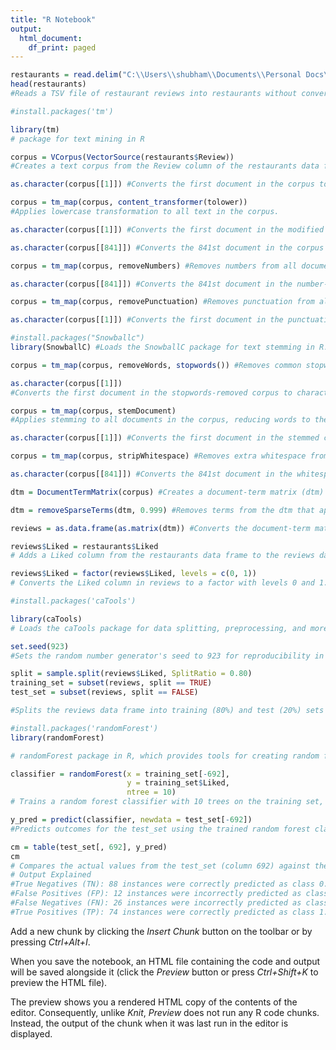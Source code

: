 ---
title: "R Notebook"
output:
  html_document:
    df_print: paged
---



```{r}
restaurants = read.delim("C:\\Users\\shubham\\Documents\\Personal Docs\\Final Job Application Docs\\Specific Companies\\Prof. Bryce\\Restaurant_Reviews.tsv", quote = '', stringsAsFactors = FALSE)
head(restaurants)
#Reads a TSV file of restaurant reviews into restaurants without converting strings to factors, then displays its first few rows.

```

```{r}
#install.packages('tm')

library(tm)
# package for text mining in R

```
```{r}
corpus = VCorpus(VectorSource(restaurants$Review))
#Creates a text corpus from the Review column of the restaurants data frame using the tm package.
```


```{r}
as.character(corpus[[1]]) #Converts the first document in the corpus to character format.
```
```{r}
corpus = tm_map(corpus, content_transformer(tolower))
#Applies lowercase transformation to all text in the corpus.

```


```{r}
as.character(corpus[[1]]) #Converts the first document in the modified corpus to character format.
```
```{r}
as.character(corpus[[841]]) #Converts the 841st document in the corpus to character format.

```
```{r}
corpus = tm_map(corpus, removeNumbers) #Removes numbers from all documents in the corpus.
```


```{r}
as.character(corpus[[841]]) #Converts the 841st document in the number-removed corpus to character format.

```
```{r}
corpus = tm_map(corpus, removePunctuation) #Removes punctuation from all documents in the corpus.

```

```{r}
as.character(corpus[[1]]) #Converts the first document in the punctuation-removed corpus to character format.

```
```{r}
#install.packages("Snowballc")
library(SnowballC) #Loads the SnowballC package for text stemming in R.
```


```{r}
corpus = tm_map(corpus, removeWords, stopwords()) #Removes common stopwords from all documents in the corpus.
```

```{r}
as.character(corpus[[1]])
#Converts the first document in the stopwords-removed corpus to character format.
```
```{r}
corpus = tm_map(corpus, stemDocument)
#Applies stemming to all documents in the corpus, reducing words to their root forms.
```

```{r}
as.character(corpus[[1]]) #Converts the first document in the stemmed corpus to character format.
```
```{r}
corpus = tm_map(corpus, stripWhitespace) #Removes extra whitespace from all documents in the corpus.
```

```{r}
as.character(corpus[[841]]) #Converts the 841st document in the whitespace-stripped corpus to character format.
```
```{r}
dtm = DocumentTermMatrix(corpus) #Creates a document-term matrix (dtm) from the processed corpus.
```

```{r}
dtm = removeSparseTerms(dtm, 0.999) #Removes terms from the dtm that appear in less than 0.1% of the documents.
```


```{r}
reviews = as.data.frame(as.matrix(dtm)) #Converts the document-term matrix (dtm) into a data frame named reviews.
```

```{r}
reviews$Liked = restaurants$Liked
# Adds a Liked column from the restaurants data frame to the reviews data frame.
```

```{r}
reviews$Liked = factor(reviews$Liked, levels = c(0, 1))
# Converts the Liked column in reviews to a factor with levels 0 and 1.
```

```{r}
#install.packages('caTools')

library(caTools)
# Loads the caTools package for data splitting, preprocessing, and more in R.
```
```{r}
set.seed(923)
#Sets the random number generator's seed to 923 for reproducibility in R.
```

```{r}
split = sample.split(reviews$Liked, SplitRatio = 0.80)
training_set = subset(reviews, split == TRUE)
test_set = subset(reviews, split == FALSE)

#Splits the reviews data frame into training (80%) and test (20%) sets based on the Liked column.
```

```{r}
#install.packages('randomForest')
library(randomForest)

# randomForest package in R, which provides tools for creating random forest models.


```
```{r}
classifier = randomForest(x = training_set[-692],
                          y = training_set$Liked,
                          ntree = 10)
# Trains a random forest classifier with 10 trees on the training set, excluding column 692.

```

```{r}
y_pred = predict(classifier, newdata = test_set[-692])
#Predicts outcomes for the test_set using the trained random forest classifier, excluding column 692 from the input data.
```

```{r}
cm = table(test_set[, 692], y_pred)
cm
# Compares the actual values from the test_set (column 692) against the predicted values (y_pred) to form a confusion matrix (cm).
# Output Explained
#True Negatives (TN): 88 instances were correctly predicted as class 0.
#False Positives (FP): 12 instances were incorrectly predicted as class 1 when they are actually class 0.
#False Negatives (FN): 26 instances were incorrectly predicted as class 0 when they are actually class 1.
#True Positives (TP): 74 instances were correctly predicted as class 1. 


```





Add a new chunk by clicking the *Insert Chunk* button on the toolbar or by pressing *Ctrl+Alt+I*.

When you save the notebook, an HTML file containing the code and output will be saved alongside it (click the *Preview* button or press *Ctrl+Shift+K* to preview the HTML file).

The preview shows you a rendered HTML copy of the contents of the editor. Consequently, unlike *Knit*, *Preview* does not run any R code chunks. Instead, the output of the chunk when it was last run in the editor is displayed.

